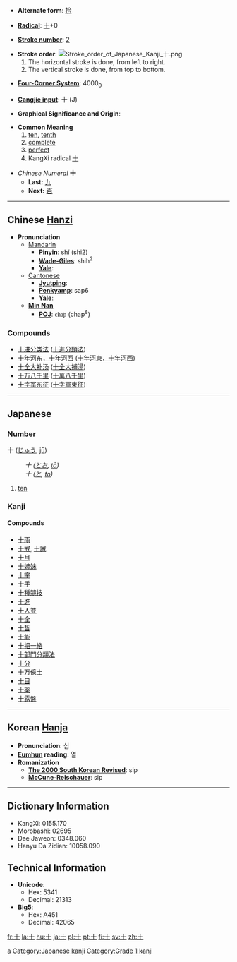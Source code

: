 * '''Alternate form''': [[拾]]

* '''[[Wiktionary:Chinese radical index| Radical]]''': [[Wiktionary:Chinese radical index 十|十]]+0

* '''[[Wiktionary:Chinese total strokes index|Stroke number]]''': [[Wiktionary:Chinese total strokes index 2|2]]

*'''Stroke order''': [[Image:Stroke order of Japanese Kanji 十.png]]
*# The horizontal stroke is done, from left to right.
*# The vertical stroke is done, from top to bottom.

* '''[[Wiktionary:Chinese four corner index|Four-Corner System]]''': 4000<sub>0</sub>

* '''[[Wiktionary:Chinese Cangjie index|Cangjie input]]''': 十 (J)

* '''Graphical Significance and Origin''': 

* '''Common Meaning'''
*# [[ten]], [[tenth]]
*# [[complete]]
*# [[perfect]]
*# KangXi radical [[Wiktionary:Chinese radical index 十|十]]

*''Chinese Numeral'' '''十'''
**'''Last:''' [[九]]
**'''Next:''' [[百]]


----

== Chinese [[Hanzi]] ==

*'''Pronunciation '''
**[[Mandarin]]
***'''[[Pinyin]]''': shí (shi2)
***'''[[Wade-Giles]]''': shih<sup>2</sup>
***'''[[Yale]]''': 
**[[Cantonese]]
***'''[[Jyutping]]''': 
***'''[[Penkyamp]]''':  sap6
***'''[[Yale]]''': 
**'''[[wikipedia:Min_Nan|Min Nan]]'''
***'''[[wikipedia:POJ|POJ]]''': <font face="Lucida Sans Unicode">cha̍p</font> (chap<sup>8</sup>)

===Compounds===
{{top}}
*[[十进分类法]] ([[十进分类法|十進分類法]])
*[[十年河东，十年河西]] ([[十年河东，十年河西|十年河東，十年河西]])
*[[十全大补汤]] ([[十全大补汤|十全大補湯]])
*[[十万八千里]] ([[十万八千里|十萬八千里]])
*[[十字军东征]] ([[十字军东征|十字軍東征]])
{{mid}}
{{bottom}}
----

==Japanese==
===Number===
'''十''' ([[じゅう]], [[jū]])
:''十 ([[とお]], [[tō]])''
:''十 ([[と]], [[to]])''
# [[ten]]

===Kanji===
{{kanji|[[じゅう]] ([[jū]])|[[とお]] ([[tō]]), [[と]] ([[to]]), [[とたび]] ([[totabi]])}}
====Compounds====
*[[十雨]]
*[[十戒]], [[十誡]]
*[[十月]]
*[[十姉妹]]
*[[十字]]
*[[十手]]
*[[十種競技]]
*[[十進]]
*[[十人並]]
*[[十全]]
*[[十哲]]
*[[十能]]
*[[十把一絡]]
*[[十部門分類法]]
*[[十分]]
*[[十万億土]]
*[[十目]]
*[[十薬]]
*[[十露盤]]


----

== Korean [[Hanja]] ==

* '''Pronunciation''': 십
* '''[[Eumhun]] reading''': 열
* '''Romanization'''
** '''[[The 2000 South Korean Revised Romanization|The 2000 South Korean Revised]]''': sip
** '''[[McCune-Reischauer]]''': sip


----

== Dictionary Information ==

* KangXi: 0155.170
* Morobashi: 02695
* Dae Jaweon: 0348.060
* Hanyu Da Zidian: 10058.090

== Technical Information ==

* '''Unicode''':
** Hex: 5341
** Decimal: 21313
* '''Big5''':
** Hex: A451
** Decimal: 42065

[[Category:Japanese numbers| a]]
[[Category:Japanese kanji]]
[[Category:Grade 1 kanji]]

[[fr:十]]
[[la:十]]
[[hu:十]]
[[ja:十]]
[[pl:十]]
[[pt:十]]
[[fi:十]]
[[sv:十]]
[[zh:十]]